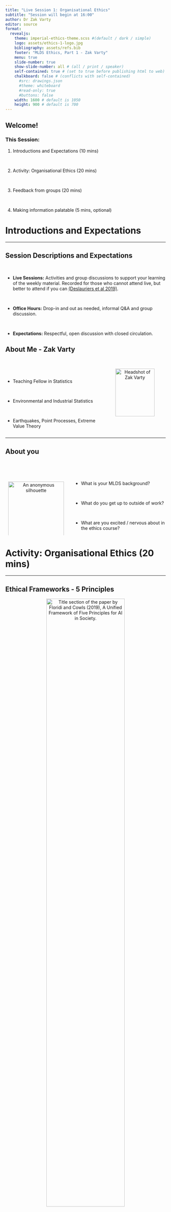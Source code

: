 ```yaml
---
title: "Live Session 1: Organisational Ethics"
subtitle: "Session will begin at 16:00"
author: Dr Zak Varty
editor: source
format:
  revealjs:
    theme: imperial-ethics-theme.scss #(default / dark / simple)
    logo: assets/ethics-1-logo.jpg
    bibliography: assets/refs.bib
    footer: "MLDS Ethics, Part 1 - Zak Varty"
    menu: true
    slide-number: true
    show-slide-number: all # (all / print / speaker)
    self-contained: true # (set to true before publishing html to web)
    chalkboard: false # (conflicts with self-contained)
      #src: drawings.json
      #theme: whiteboard
      #read-only: true
      #buttons: false
    width: 1600 # default is 1050
    height: 900 # default is 700
---
```


## Welcome!

### This Session: 

1. Introductions and Expectations (10 mins)

<br>

2. Activity: Organisational Ethics (20 mins)

<br>

3. Feedback from groups (20 mins)

<br>

4. Making information palatable (5 mins, optional)


# Introductions and Expectations 

--------------------------------------------------------------------------------

## Session Descriptions and Expectations

<br>

- **Live Sessions:** Activities and group discussions to support your learning of the weekly material. Recorded for those who cannot attend live, but better to attend if you can [(Deslauriers et al 2019)](https://www.pnas.org/doi/10.1073/pnas.1821936116).

<br>

- **Office Hours:** Drop-in and out as needed, informal Q&A and group discussion.

<br>

- **Expectations:** Respectful, open discussion with closed circulation.

## About Me - Zak Varty

:::: {.columns}

::: {.column width="60%"}

<br>
<br>

- Teaching Fellow in Statistics

<br>

- Environmental and Industrial Statistics

<br>

- Earthquakes, Point Processes, Extreme Value Theory

:::

::: {.column width="40%"}
<br>
<p style="text-align:center;">
<img src="images/zv_270_270.jpg" alt="Headshot of Zak Varty" width="80%">
</p>

:::

::::

--------------------------------------------------------------------------------

## About you

:::: {.columns}

::: {.column width="40%"}
<br>
<br>
<br>
<p style="text-align:center;">
<img src="images/silhouette.jpg" alt="An anonymous silhouette" width="95%">
</p>
:::

::: {.column width="60%"}

<br>
<br>

- What is your MLDS background?

<br>

- What do you get up to outside of work?

<br>

- What are you excited / nervous about in the ethics course?

:::

::::

# Activity: Organisational Ethics (20 mins) 

--------------------------------------------------------------------------------

## Ethical Frameworks - 5 Principles

<p style="text-align:center;">
<img 
  src="images/floridi-and-cowls.jpg" 
  alt="Title section of the paper by Floridi and Cowls (2019), 
      A Unified Framework of Five Principles for AI in Society." 
  width="70%"
>
</p>

<p style="text-align:center;">
Beneficence, Non-maleficence, Autonomy, Justice, Explainability. 
</p> 

--------------------------------------------------------------------------------

## Ethical Frameworks - Organisational Ethics

<p style="text-align:center;">
<img src="images/professional-guidelines.jpg" width="80%" alt="Title pages from codes of conduct relating to data ethics from the European Union, American Mathematical Society, Royal Statistical Society and UK government.">
</p>


--------------------------------------------------------------------------------

## Activity - Organisational Ethics

<br>

We will break into groups for **20 minutes** to discuss the published guidance on DS / AI from four organisations. 

<br>

Questions you might try to answer: 

- Who is the intended audience for your document?
- How do the published guidelines link to the guidelines of Floridi and Cowls?
- How effectively does the document achieve its goal?
- What would you change or do differently?

# Feedback from Groups (20 mins)

--------------------------------------------------------------------------------

## Group 1

<br>

**The European Union**

<br>

Questions you might try to answer: 

- Who is the intended audience for your document?
- How do the published guidelines link to the guidelines of Floridi and Cowls?
- How effectively does the document achieve its goal?
- What would you change or do differently?

```r
countdown::countdown(4)
```

--------------------------------------------------------------------------------

## Group 2

<br>

**The Royal Statistical Society**

<br>

Questions you might try to answer: 

- Who is the intended audience for your document?
- How do the published guidelines link to the guidelines of Floridi and Cowls?
- How effectively does the document achieve its goal?
- What would you change or do differently?

```r
countdown::countdown(4)
```

--------------------------------------------------------------------------------

## Group 3

<br>

**The Dutch Government**

<br>

Questions you might try to answer: 

- Who is the intended audience for your document?
- How do the published guidelines link to the guidelines of Floridi and Cowls?
- How effectively does the document achieve its goal?
- What would you change or do differently?

```r
countdown::countdown(4)
``` 

--------------------------------------------------------------------------------

## Group 4

<br>

**The UK Government**

<br>

Questions you might try to answer: 

- Who is the intended audience for your document?
- How do the published guidelines link to the guidelines of Floridi and Cowls?
- How effectively does the document achieve its goal?
- What would you change or do differently?

```r
countdown::countdown(4)
``` 

--------------------------------------------------------------------------------

## Group 5

<br>

**The American Mathematical Society**

<br>

Questions you might try to answer: 

- Who is the intended audience for your document?
- How do the published guidelines link to the guidelines of Floridi and Cowls?
- How effectively does the document achieve its goal?
- What would you change or do differently?

```r
countdown::countdown(4)
``` 

# Making Information Palatable (5 mins)

--------------------------------------------------------------------------------

## Form as well as function? 

<br>

In the final few minutes, discuss the documents themselves (rather than their content).

How might the delivery of information impact on how it is recieved / acted upon? 

<br>

- How important is length?
- How important is presentation?
- Does your organisation have a similar document? 
- How does it compare?


